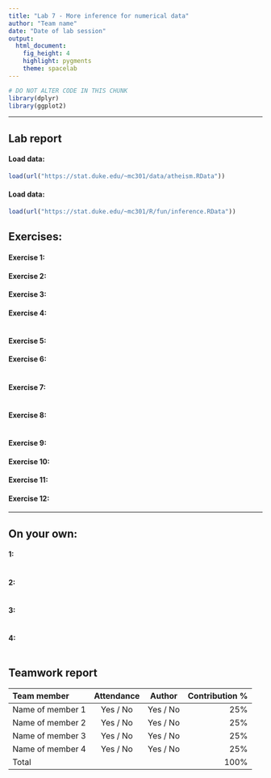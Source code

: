 ```yaml
---
title: "Lab 7 - More inference for numerical data"
author: "Team name"
date: "Date of lab session"
output: 
  html_document: 
    fig_height: 4
    highlight: pygments
    theme: spacelab
---
```


```r
# DO NOT ALTER CODE IN THIS CHUNK
library(dplyr)
library(ggplot2)
```

* * *

## Lab report

#### Load data:
```r
load(url("https://stat.duke.edu/~mc301/data/atheism.RData"))
```

#### Load data:
```r
load(url("https://stat.duke.edu/~mc301/R/fun/inference.RData"))
```


## Exercises:

#### Exercise 1: 



#### Exercise 2: 



#### Exercise 3: 



#### Exercise 4: 


```r

```


#### Exercise 5: 



#### Exercise 6:

```r

```

#### Exercise 7:

```r

```

#### Exercise 8:

```r

```

#### Exercise 9:



#### Exercise 10:



#### Exercise 11:



#### Exercise 12:




* * *

## On your own:

#### 1: 


```r

```


#### 2: 

```r

```


#### 3:

```r

```


#### 4:


```r


```



## Teamwork report

<!--
For each team member, write their name, whether they attended the lab session, 
whether they were the author for this week, and their contribution to the lab 
report (as a percentage). The percentages should add up to 100.
-->

| Team member             | Attendance | Author   | Contribution % |
|:------------------------|:----------:|:--------:|---------------:|
| Name of member 1        | Yes / No   | Yes / No | 25%            |
| Name of member 2        | Yes / No   | Yes / No | 25%            |
| Name of member 3        | Yes / No   | Yes / No | 25%            |
| Name of member 4        | Yes / No   | Yes / No | 25%            |
| Total                   |            |          | 100%           |